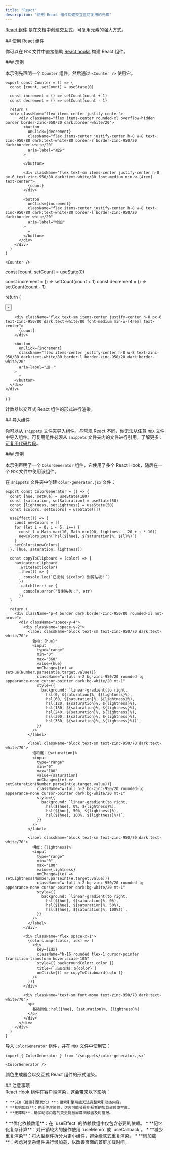 ```yaml
---
title: "React"
description: "使用 React 组件构建交互且可复用的元素"
---
```



[React 组件](https://react.dev) 是在文档中创建交互式、可复用元素的强大方式。

<div id="using-react-components">
  ## 使用 React 组件
</div>

你可以在 `MDX` 文件中直接借助 [React hooks](https://react.dev/reference/react/hooks) 构建 React 组件。

<div id="example">
  ### 示例
</div>

本示例先声明一个 `Counter` 组件，然后通过 `<Counter />` 使用它。

```mdx
export const Counter = () => {
  const [count, setCount] = useState(0)

  const increment = () => setCount(count + 1)
  const decrement = () => setCount(count - 1)

  return (
  <div className="flex items-center justify-center">
      <div className="flex items-center rounded-xl overflow-hidden border border-zinc-950/20 dark:border-white/20">
        <button
          onClick={decrement}
          className="flex items-center justify-center h-8 w-8 text-zinc-950/80 dark:text-white/80 border-r border-zinc-950/20 dark:border-white/20"
          aria-label="减少"
        >
          -
        </button>

        <div className="flex text-sm items-center justify-center h-8 px-6 text-zinc-950/80 dark:text-white/80 font-medium min-w-[4rem] text-center">
          {count}
        </div>

        <button
          onClick={increment}
          className="flex items-center justify-center h-8 w-8 text-zinc-950/80 dark:text-white/80 border-l border-zinc-950/20 dark:border-white/20"
          aria-label="增加"
        >
          +
        </button>
      </div>
    </div>
  )
}

<Counter />
```

  const [count, setCount] = useState(0)

  const increment = () => setCount(count + 1)
  const decrement = () => setCount(count - 1)

  return (
  <div className="flex items-center justify-center">
      <div className="flex items-center rounded-xl overflow-hidden border border-zinc-950/20 dark:border-white/20">
        <button
          onClick={decrement}
          className="flex items-center justify-center h-8 w-8 text-zinc-950/80 dark:text-white/80 border-r border-zinc-950/20 dark:border-white/20"
          aria-label="减一"
        >
          -
        </button>

        <div className="flex text-sm items-center justify-center h-8 px-6 text-zinc-950/80 dark:text-white/80 font-medium min-w-[4rem] text-center">
          {count}
        </div>

        <button
          onClick={increment}
          className="flex items-center justify-center h-8 w-8 text-zinc-950/80 dark:text-white/80 border-l border-zinc-950/20 dark:border-white/20"
          aria-label="加一"
        >
          +
        </button>
      </div>
    </div>
  )
}

计数器以交互式 React 组件的形式进行渲染。

<Counter />

<div id="importing-components">
  ## 导入组件
</div>

你可以从 `snippets` 文件夹导入组件。与常规 React 不同，你无法从任意 `MDX` 文件中导入组件。可复用组件必须从 `snippets` 文件夹内的文件进行引用。了解更多：[可复用代码片段](/zh/create/reusable-snippets)。

<div id="example">
  ### 示例
</div>

本示例声明了一个 `ColorGenerator` 组件，它使用了多个 React Hook，随后在一个 `MDX` 文件中使用该组件。

在 `snippets` 文件夹中创建 `color-generator.jsx` 文件：

```mdx /snippets/color-generator.jsx [expandable]
export const ColorGenerator = () => {
  const [hue, setHue] = useState(180)
  const [saturation, setSaturation] = useState(50)
  const [lightness, setLightness] = useState(50)
  const [colors, setColors] = useState([])

  useEffect(() => {
    const newColors = []
    for (let i = 0; i < 5; i++) {
      const l = Math.max(10, Math.min(90, lightness - 20 + i * 10))
      newColors.push(`hsl(${hue}, ${saturation}%, ${l}%)`)
    }
    setColors(newColors)
  }, [hue, saturation, lightness])

  const copyToClipboard = (color) => {
    navigator.clipboard
      .writeText(color)
      .then(() => {
        console.log(`已复制 ${color} 到剪贴板！`)
      })
      .catch((err) => {
        console.error("复制失败：", err)
      })
  }

  return (
    <div className="p-4 border dark:border-zinc-950/80 rounded-xl not-prose">
      <div className="space-y-4">
        <div className="space-y-2">
          <label className="block text-sm text-zinc-950/70 dark:text-white/70">
            色相：{hue}°
            <input
              type="range"
              min="0"
              max="360"
              value={hue}
              onChange={(e) => setHue(Number.parseInt(e.target.value))}
              className="w-full h-2 bg-zinc-950/20 rounded-lg appearance-none cursor-pointer dark:bg-white/20 mt-1"
              style={{
                background: `linear-gradient(to right, 
                  hsl(0, ${saturation}%, ${lightness}%), 
                  hsl(60, ${saturation}%, ${lightness}%), 
                  hsl(120, ${saturation}%, ${lightness}%), 
                  hsl(180, ${saturation}%, ${lightness}%), 
                  hsl(240, ${saturation}%, ${lightness}%), 
                  hsl(300, ${saturation}%, ${lightness}%), 
                  hsl(360, ${saturation}%, ${lightness}%))`,
              }}
            />
          </label>

          <label className="block text-sm text-zinc-950/70 dark:text-white/70">
            饱和度：{saturation}%
            <input
              type="range"
              min="0"
              max="100"
              value={saturation}
              onChange={(e) => setSaturation(Number.parseInt(e.target.value))}
              className="w-full h-2 bg-zinc-950/20 rounded-lg appearance-none cursor-pointer dark:bg-white/20 mt-1"
              style={{
                background: `linear-gradient(to right, 
                  hsl(${hue}, 0%, ${lightness}%), 
                  hsl(${hue}, 50%, ${lightness}%), 
                  hsl(${hue}, 100%, ${lightness}%))`,
              }}
            />
          </label>

          <label className="block text-sm text-zinc-950/70 dark:text-white/70">
            明度：{lightness}%
            <input
              type="range"
              min="0"
              max="100"
              value={lightness}
              onChange={(e) => setLightness(Number.parseInt(e.target.value))}
              className="w-full h-2 bg-zinc-950/20 rounded-lg appearance-none cursor-pointer dark:bg-white/20 mt-1"
              style={{
                background: `linear-gradient(to right, 
                  hsl(${hue}, ${saturation}%, 0%), 
                  hsl(${hue}, ${saturation}%, 50%), 
                  hsl(${hue}, ${saturation}%, 100%))`,
              }}
            />
          </label>
        </div>

        <div className="flex space-x-1">
          {colors.map((color, idx) => (
            <div
              key={idx}
              className="h-16 rounded flex-1 cursor-pointer transition-transform hover:scale-105"
              style={{ backgroundColor: color }}
              title={`点击复制：${color}`}
              onClick={() => copyToClipboard(color)}
            />
          ))}
        </div>

        <div className="text-sm font-mono text-zinc-950/70 dark:text-white/70">
          <p>
            基础颜色：hsl({hue}, {saturation}%, {lightness}%)
          </p>
        </div>
      </div>
    </div>
  )
}
```

导入 `ColorGenerator` 组件，并在 `MDX` 文件中使用它：

```mdx
import { ColorGenerator } from "/snippets/color-generator.jsx"

<ColorGenerator />
```

颜色生成器会以交互式 React 组件的形式渲染。

<ColorGenerator />

<div id="considerations">
  ## 注意事项
</div>

<AccordionGroup>
  <Accordion title="客户端渲染的影响">
    React Hook 组件在客户端渲染，这会带来以下影响：

    * **SEO（搜索引擎优化）**：搜索引擎可能无法完整索引动态内容。
    * **初始加载**：在组件渲染前，访客可能会看到短暂的加载占位或空白。
    * **无障碍**：确保动态内容的变更能被屏幕阅读器及时播报。
  </Accordion>

  <Accordion title="性能最佳实践">
    * **优化依赖数组**：在 `useEffect` 的依赖数组中仅包含必要的依赖。
    * **记忆化复杂计算**：对开销较大的操作使用 `useMemo` 或 `useCallback`。
    * **减少重复渲染**：将大型组件拆分为更小组件，避免级联式重复渲染。
    * **懒加载**：考虑对复杂组件进行懒加载，以改善页面的首屏加载时间。
  </Accordion>
</AccordionGroup>